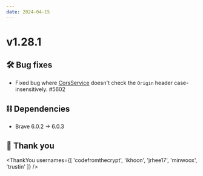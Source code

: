 ```yaml
---
date: 2024-04-15
---
```


# v1.28.1

## 🛠️ Bug fixes

- Fixed bug where [CorsService](type) doesn't check the `Origin` header case-insensitively.  #5602

## ⛓ Dependencies

- Brave 6.0.2 → 6.0.3

## 🙇 Thank you

<ThankYou usernames={[
  'codefromthecrypt',
  'ikhoon',
  'jrhee17',
  'minwoox',
  'trustin'
]} />